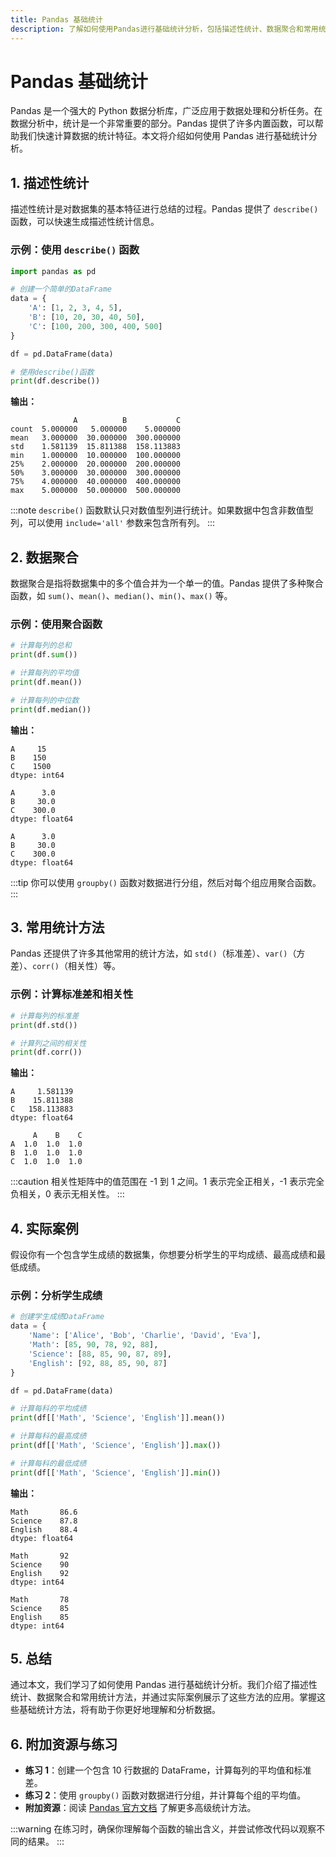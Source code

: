 ```yaml
---
title: Pandas 基础统计
description: 了解如何使用Pandas进行基础统计分析，包括描述性统计、数据聚合和常用统计方法。
---
```


# Pandas 基础统计

Pandas 是一个强大的 Python 数据分析库，广泛应用于数据处理和分析任务。在数据分析中，统计是一个非常重要的部分。Pandas 提供了许多内置函数，可以帮助我们快速计算数据的统计特征。本文将介绍如何使用 Pandas 进行基础统计分析。

## 1. 描述性统计

描述性统计是对数据集的基本特征进行总结的过程。Pandas 提供了 `describe()` 函数，可以快速生成描述性统计信息。

### 示例：使用 `describe()` 函数

```python
import pandas as pd

# 创建一个简单的DataFrame
data = {
    'A': [1, 2, 3, 4, 5],
    'B': [10, 20, 30, 40, 50],
    'C': [100, 200, 300, 400, 500]
}

df = pd.DataFrame(data)

# 使用describe()函数
print(df.describe())
```

**输出：**

```
              A          B           C
count  5.000000   5.000000    5.000000
mean   3.000000  30.000000  300.000000
std    1.581139  15.811388  158.113883
min    1.000000  10.000000  100.000000
25%    2.000000  20.000000  200.000000
50%    3.000000  30.000000  300.000000
75%    4.000000  40.000000  400.000000
max    5.000000  50.000000  500.000000
```

:::note
`describe()` 函数默认只对数值型列进行统计。如果数据中包含非数值型列，可以使用 `include='all'` 参数来包含所有列。
:::

## 2. 数据聚合

数据聚合是指将数据集中的多个值合并为一个单一的值。Pandas 提供了多种聚合函数，如 `sum()`、`mean()`、`median()`、`min()`、`max()` 等。

### 示例：使用聚合函数

```python
# 计算每列的总和
print(df.sum())

# 计算每列的平均值
print(df.mean())

# 计算每列的中位数
print(df.median())
```

**输出：**

```
A     15
B    150
C    1500
dtype: int64

A      3.0
B     30.0
C    300.0
dtype: float64

A      3.0
B     30.0
C    300.0
dtype: float64
```

:::tip
你可以使用 `groupby()` 函数对数据进行分组，然后对每个组应用聚合函数。
:::

## 3. 常用统计方法

Pandas 还提供了许多其他常用的统计方法，如 `std()`（标准差）、`var()`（方差）、`corr()`（相关性）等。

### 示例：计算标准差和相关性

```python
# 计算每列的标准差
print(df.std())

# 计算列之间的相关性
print(df.corr())
```

**输出：**

```
A     1.581139
B    15.811388
C   158.113883
dtype: float64

     A    B    C
A  1.0  1.0  1.0
B  1.0  1.0  1.0
C  1.0  1.0  1.0
```

:::caution
相关性矩阵中的值范围在 -1 到 1 之间。1 表示完全正相关，-1 表示完全负相关，0 表示无相关性。
:::

## 4. 实际案例

假设你有一个包含学生成绩的数据集，你想要分析学生的平均成绩、最高成绩和最低成绩。

### 示例：分析学生成绩

```python
# 创建学生成绩DataFrame
data = {
    'Name': ['Alice', 'Bob', 'Charlie', 'David', 'Eva'],
    'Math': [85, 90, 78, 92, 88],
    'Science': [88, 85, 90, 87, 89],
    'English': [92, 88, 85, 90, 87]
}

df = pd.DataFrame(data)

# 计算每科的平均成绩
print(df[['Math', 'Science', 'English']].mean())

# 计算每科的最高成绩
print(df[['Math', 'Science', 'English']].max())

# 计算每科的最低成绩
print(df[['Math', 'Science', 'English']].min())
```

**输出：**

```
Math       86.6
Science    87.8
English    88.4
dtype: float64

Math       92
Science    90
English    92
dtype: int64

Math       78
Science    85
English    85
dtype: int64
```

## 5. 总结

通过本文，我们学习了如何使用 Pandas 进行基础统计分析。我们介绍了描述性统计、数据聚合和常用统计方法，并通过实际案例展示了这些方法的应用。掌握这些基础统计方法，将有助于你更好地理解和分析数据。

## 6. 附加资源与练习

- **练习 1**：创建一个包含 10 行数据的 DataFrame，计算每列的平均值和标准差。
- **练习 2**：使用 `groupby()` 函数对数据进行分组，并计算每个组的平均值。
- **附加资源**：阅读 [Pandas 官方文档](https://pandas.pydata.org/pandas-docs/stable/) 了解更多高级统计方法。

:::warning
在练习时，确保你理解每个函数的输出含义，并尝试修改代码以观察不同的结果。
:::